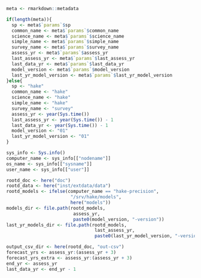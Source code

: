 ```r

meta <- rmarkdown::metadata

if(length(meta)){
  sp <- meta$`params`$sp
  common_name <- meta$`params`$common_name
  science_name <- meta$`params`$science_name
  simple_name <- meta$`params`$simple_name
  survey_name <- meta$`params`$survey_name
  assess_yr <- meta$`params`$assess_yr
  last_assess_yr <- meta$`params`$last_assess_yr
  last_data_yr <- meta$`params`$last_data_yr
  model_version <- meta$`params`$model_version
  last_yr_model_version <- meta$`params`$last_yr_model_version
}else{
  sp <- "hake"
  common_name <- "hake"
  science_name <- "hake"
  simple_name <- "hake"
  survey_name <- "survey"
  assess_yr <- year(Sys.time())
  last_assess_yr <- year(Sys.time()) - 1
  last_data_yr <- year(Sys.time()) - 1
  model_version <- "01"
  last_yr_model_version <- "01"
}

sys_info <- Sys.info()
computer_name <- sys_info[["nodename"]]
os_name <- sys_info[["sysname"]]
user_name <- sys_info[["user"]]

rootd_doc <- here("doc")
rootd_data <- here("inst/extdata/data")
rootd_models <- ifelse(computer_name == "hake-precision",
                        "/srv/hake/models",
                        here("models"))
models_dir <- file.path(rootd_models,
                         assess_yr,
                         paste0(model_version, "-version"))
last_yr_models_dir <- file.path(rootd_models,
                                 last_assess_yr,
                                 paste0(last_yr_model_version, "-version"))

output_csv_dir <- here(rootd_doc, "out-csv")
forecast_yrs <- assess_yr:(assess_yr + 3)
forecast_yrs_extra <- assess_yr:(assess_yr + 3)
end_yr <- assess_yr
last_data_yr <- end_yr - 1
```

